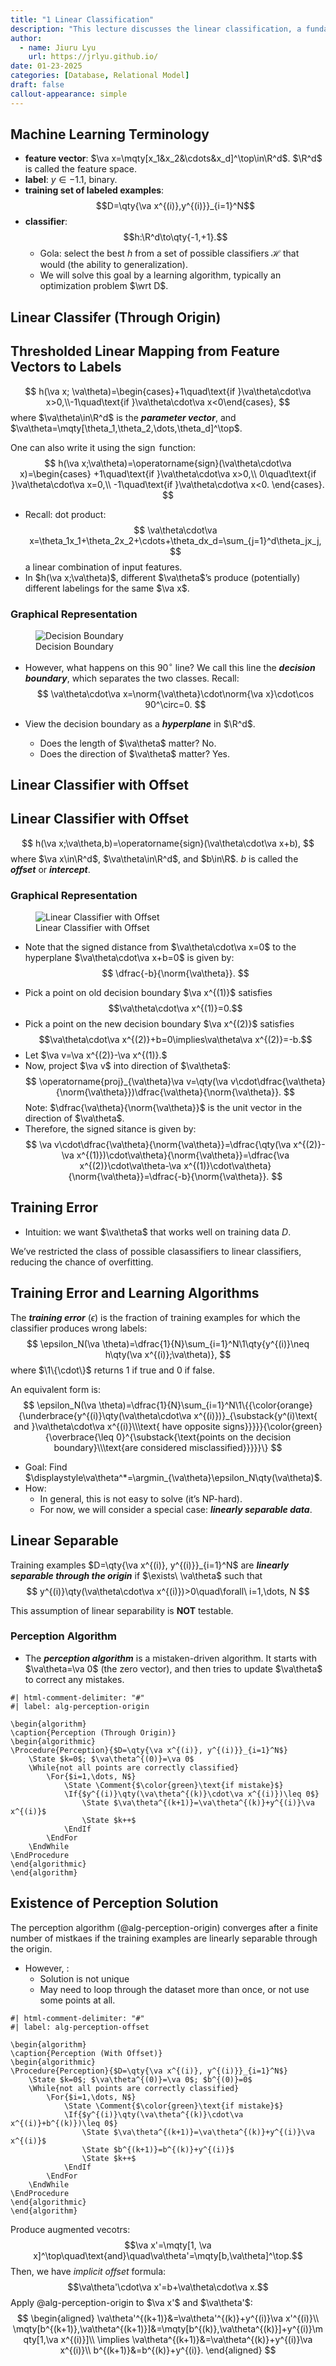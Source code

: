 ```yaml
---
title: "1 Linear Classification"
description: "This lecture discusses the linear classification, a fundamental concept in machine learning."
author:
  - name: Jiuru Lyu
    url: https://jrlyu.github.io/
date: 01-23-2025
categories: [Database, Relational Model]
draft: false
callout-appearance: simple
---
```


## Machine Learning Terminology
- **feature vector**: $\va x=\mqty[x_1&x_2&\cdots&x_d]^\top\in\R^d$. $\R^d$ is called the feature space.
- **label**: $y\in\qty{-1,+1}$, binary.
- **training set of labeled examples**: $$D=\qty{\va x^{(i)},y^{(i)}}_{i=1}^N$$
- **classifier**: $$h:\R^d\to\qty{-1,+1}.$$
  - Gola: select the best $h$ from a set of possible classifiers $\mathcal{H}$  that would \emph{have the best chance of classifying new examples} (the ability to generalization). 
  - We will solve this goal by a learning algorithm, typically an optimization problem $\wrt D$.

## Linear Classifer (Through Origin)
:::{.callout-note}
:::{#def-linear-classifier }
## Thresholded Linear Mapping from Feature Vectors to Labels
$$
h(\va x; \va\theta)=\begin{cases}+1\quad\text{if }\va\theta\cdot\va x>0,\\-1\quad\text{if }\va\theta\cdot\va x<0\end{cases},
$$
where $\va\theta\in\R^d$ is the ***parameter vector***, and $\va\theta=\mqty[\theta_1,\theta_2,\dots,\theta_d]^\top$.

One can also write it using the $\operatorname{sign}$ function: 
$$
h(\va x;\va\theta)=\operatorname{sign}(\va\theta\cdot\va x)=\begin{cases}
+1\quad\text{if }\va\theta\cdot\va x>0,\\
0\quad\text{if }\va\theta\cdot\va x=0,\\
-1\quad\text{if }\va\theta\cdot\va x<0.
\end{cases}.
$$
:::
:::

- Recall: dot product: 
$$
\va\theta\cdot\va x=\theta_1x_1+\theta_2x_2+\cdots+\theta_dx_d=\sum_{j=1}^d\theta_jx_j,
$$
a linear combination of input features. 
- In $h(\va x;\va\theta)$, different $\va\theta$'s produce (potentially) different labelings for the same $\va x$.

### Graphical Representation
![Decision Boundary](figs/decision-boundary-1.jpeg){#fig-decision-boundary-1}

- However, what happens on this $90^\circ$ line? We call this line the ***decision boundary***, which separates the two classes. Recall: 
$$
\va\theta\cdot\va x=\norm{\va\theta}\cdot\norm{\va x}\cdot\cos 90^\circ=0.
$$

- View the decision boundary as a ***hyperplane*** in $\R^d$.
  - Does the length of $\va\theta$ matter? No.
  - Does the direction of $\va\theta$ matter? Yes.

## Linear Classifier with Offset
:::{.callout-note}
:::{#def-linear-classifier-offset}
## Linear Classifier with Offset
$$
h(\va x;\va\theta,b)=\operatorname{sign}(\va\theta\cdot\va x+b),
$$
where $\va x\in\R^d$, $\va\theta\in\R^d$, and $b\in\R$. $b$ is called the ***offset*** or ***intercept***.
:::
:::

### Graphical Representation
![Linear Classifier with Offset](figs/linear-classifier-offset.jpeg){#fig-linear-classifier-with-offset}

- Note that the signed distance from $\va\theta\cdot\va x=0$ to the hyperplane $\va\theta\cdot\va x+b=0$ is given by:
$$
\dfrac{-b}{\norm{\va\theta}}.
$$

:::{.proof}
- Pick a point on old decision boundary $\va x^{(1)}$ satisfies $$\va\theta\cdot\va x^{(1)}=0.$$
- Pick a point on the new decision boundary $\va x^{(2)}$ satisfies $$\va\theta\cdot\va x^{(2)}+b=0\implies\va\theta\va x^{(2)}=-b.$$
- Let $\va v=\va x^{(2)}-\va x^{(1)}.$
- Now, project $\va v$ into direction of $\va\theta$: 
$$
\operatorname{proj}_{\va\theta}\va v=\qty(\va v\cdot\dfrac{\va\theta}{\norm{\va\theta}})\dfrac{\va\theta}{\norm{\va\theta}}.
$$
Note: $\dfrac{\va\theta}{\norm{\va\theta}}$ is the unit vector in the direction of $\va\theta$.
- Therefore, the signed sitance is given by:
$$
\va v\cdot\dfrac{\va\theta}{\norm{\va\theta}}=\dfrac{\qty(\va x^{(2)}-\va x^{(1)})\cdot\va\theta}{\norm{\va\theta}}=\dfrac{\va x^{(2)}\cdot\va\theta-\va x^{(1)}\cdot\va\theta}{\norm{\va\theta}}=\dfrac{-b}{\norm{\va\theta}}.
$$
:::

## Training Error
- Intuition: we want $\va\theta$ that works well on training data $D$. 

:::{.callout-caution}
:::{#rem-overfitting}
We've restricted the class of possible clasassifiers to linear classifiers, reducing the chance of overfitting.
:::
:::

:::{.callout-note}
:::{#def-training-error}

## Training Error and Learning Algorithms
The ***training error*** ($\epsilon$) is the fraction of training examples for which the classifier produces wrong labels: 
$$
\epsilon_N(\va \theta)=\dfrac{1}{N}\sum_{i=1}^N\1\qty{y^{(i)}\neq h\qty(\va x^{(i)};\va\theta)},
$$
where $\1\{\cdot\}$ returns $1$ if true and $0$ if false.

An equivalent form is:
$$
\epsilon_N(\va \theta)=\dfrac{1}{N}\sum_{i=1}^N\1\{{\color{orange}{\underbrace{y^{(i)}\qty(\va\theta\cdot\va x^{(i)})}_{\substack{y^(i)\text{ and }\va\theta\cdot\va x^{(i)}\\\text{ have opposite signs}}}}}{\color{green}{\overbrace{\leq 0}^{\substack{\text{points on the decision boundary}\\\text{are considered misclassified}}}}}\}
$$
:::
:::

- Goal: Find $\displaystyle\va\theta^*=\argmin_{\va\theta}\epsilon_N\qty(\va\theta)$.
- How: 
  - In general, this is not easy to solve (it's NP-hard).
  - For now, we will consider a special case: ***linearly separable data***.

:::{.callout-note}
:::{#def-linearly-separable}
## Linear Separable
Training examples $D=\qty{\va x^{(i)}, y^{(i)}}_{i=1}^N$ are ***linearly separable through the origin***  if $\exists\ \va\theta$ such that 
$$
y^{(i)}\qty(\va\theta\cdot\va x^{(i)})>0\quad\forall\ i=1,\dots, N
$$
:::
:::

:::{.callout-warning}
:::{#rem-linearly-separable}
This assumption of linear separability is **NOT** testable. 
:::
:::

### Perception Algorithm
- The ***perception algorithm*** is a mistaken-driven algorithm. It starts with $\va\theta=\va 0$ (the zero vector), and then tries to update $\va\theta$ to correct any mistakes. 

```pseudocode
#| html-comment-delimiter: "#"
#| label: alg-perception-origin

\begin{algorithm}
\caption{Perception (Through Origin)}
\begin{algorithmic}
\Procedure{Perception}{$D=\qty{\va x^{(i)}, y^{(i)}}_{i=1}^N$}
	\State $k=0$; $\va\theta^{(0)}=\va 0$
	\While{not all points are correctly classified}
		\For{$i=1,\dots, N$}
			\State \Comment{$\color{green}\text{if mistake}$}
			\If{$y^{(i)}\qty(\va\theta^{(k)}\cdot\va x^{(i)})\leq 0$} 
				\State $\va\theta^{(k+1)}=\va\theta^{(k)}+y^{(i)}\va x^{(i)}$
				\State $k++$
			\EndIf
		\EndFor
	\EndWhile
\EndProcedure
\end{algorithmic}
\end{algorithm}
```

:::{.callout-important}
:::{#thm-perception}
## Existence of Perception Solution
The perception algorithm (@alg-perception-origin) converges after a finite number of mistkaes if the training examples are linearly separable through the origin.
:::
:::

- However, :
  - Solution is not unique
  - May need to loop through the dataset more than once, or not use some points at all. 

```pseudocode
#| html-comment-delimiter: "#"
#| label: alg-perception-offset

\begin{algorithm}
\caption{Perception (With Offset)}
\begin{algorithmic}
\Procedure{Perception}{$D=\qty{\va x^{(i)}, y^{(i)}}_{i=1}^N$}
	\State $k=0$; $\va\theta^{(0)}=\va 0$; $b^{(0)}=0$
	\While{not all points are correctly classified}
		\For{$i=1,\dots, N$}
			\State \Comment{$\color{green}\text{if mistake}$}
			\If{$y^{(i)}\qty(\va\theta^{(k)}\cdot\va x^{(i)}+b^{(k)})\leq 0$} 
				\State $\va\theta^{(k+1)}=\va\theta^{(k)}+y^{(i)}\va x^{(i)}$
				\State $b^{(k+1)}=b^{(k)}+y^{(i)}$
				\State $k++$
			\EndIf
		\EndFor
	\EndWhile
\EndProcedure
\end{algorithmic}
\end{algorithm}
```

:::{.proof}
Produce augmented vecotrs: $$\va x'=\mqty[1, \va x]^\top\quad\text{and}\quad\va\theta'=\mqty[b,\va\theta]^\top.$$
Then, we have *implicit offset* formula: $$\va\theta'\cdot\va x'=b+\va\theta\cdot\va x.$$
Apply @alg-perception-origin to $\va x'$ and $\va\theta'$: 
$$
\begin{aligned}
\va\theta'^{(k+1)}&=\va\theta'^{(k)}+y^{(i)}\va x'^{(i)}\\
\mqty[b^{(k+1)},\va\theta^{(k+1)}]&=\mqty[b^{(k)},\va\theta^{(k)}]+y^{(i)}\mqty[1,\va x^{(i)}]\\
\implies \va\theta^{(k+1)}&=\va\theta^{(k)}+y^{(i)}\va x^{(i)}\\
b^{(k+1)}&=b^{(k)}+y^{(i)}.
\end{aligned}
$$
:::